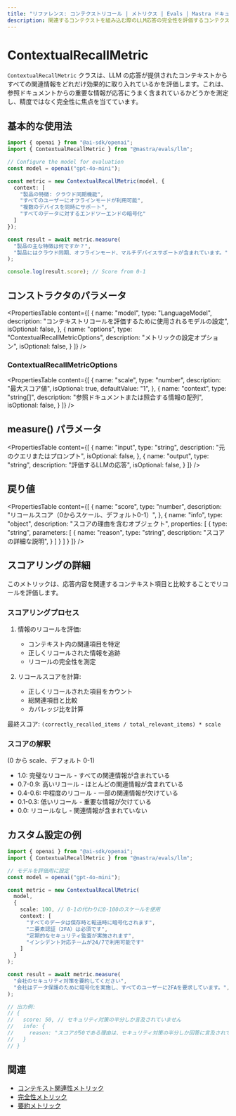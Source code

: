 ```yaml
---
title: "リファレンス: コンテクストリコール | メトリクス | Evals | Mastra ドキュメント"
description: 関連するコンテクストを組み込む際のLLM応答の完全性を評価するコンテクストリコールメトリクスのドキュメント。
---
```


# ContextualRecallMetric

`ContextualRecallMetric` クラスは、LLM の応答が提供されたコンテキストからすべての関連情報をどれだけ効果的に取り入れているかを評価します。これは、参照ドキュメントからの重要な情報が応答にうまく含まれているかどうかを測定し、精度ではなく完全性に焦点を当てています。

## 基本的な使用法

```typescript
import { openai } from "@ai-sdk/openai";
import { ContextualRecallMetric } from "@mastra/evals/llm";

// Configure the model for evaluation
const model = openai("gpt-4o-mini");

const metric = new ContextualRecallMetric(model, {
  context: [
    "製品の特徴: クラウド同期機能",
    "すべてのユーザーにオフラインモードが利用可能",
    "複数のデバイスを同時にサポート",
    "すべてのデータに対するエンドツーエンドの暗号化"
  ]
});

const result = await metric.measure(
  "製品の主な特徴は何ですか？",
  "製品にはクラウド同期、オフラインモード、マルチデバイスサポートが含まれています。",
);

console.log(result.score); // Score from 0-1
```

## コンストラクタのパラメータ

<PropertiesTable
  content={[
    {
      name: "model",
      type: "LanguageModel",
      description: "コンテキストリコールを評価するために使用されるモデルの設定",
      isOptional: false,
    },
    {
      name: "options",
      type: "ContextualRecallMetricOptions",
      description: "メトリックの設定オプション",
      isOptional: false,
    }
  ]}
/>

### ContextualRecallMetricOptions

<PropertiesTable
  content={[
    {
      name: "scale",
      type: "number",
      description: "最大スコア値",
      isOptional: true,
      defaultValue: "1",
    },
    {
      name: "context",
      type: "string[]",
      description: "参照ドキュメントまたは照合する情報の配列",
      isOptional: false,
    }
  ]}
/>

## measure() パラメータ

<PropertiesTable
  content={[
    {
      name: "input",
      type: "string",
      description: "元のクエリまたはプロンプト",
      isOptional: false,
    },
    {
      name: "output",
      type: "string",
      description: "評価するLLMの応答",
      isOptional: false,
    }
  ]}
/>

## 戻り値

<PropertiesTable
  content={[
    {
      name: "score",
      type: "number",
      description: "リコールスコア（0からスケール、デフォルト0-1）",
    },
    {
      name: "info",
      type: "object",
      description: "スコアの理由を含むオブジェクト",
      properties: [
        {
          type: "string",
          parameters: [
            {
              name: "reason",
              type: "string",
              description: "スコアの詳細な説明",
            }
          ]
        }
      ]
    }
  ]}
/>

## スコアリングの詳細

このメトリックは、応答内容を関連するコンテキスト項目と比較することでリコールを評価します。

### スコアリングプロセス

1. 情報のリコールを評価:
   - コンテキスト内の関連項目を特定
   - 正しくリコールされた情報を追跡
   - リコールの完全性を測定

2. リコールスコアを計算:
   - 正しくリコールされた項目をカウント
   - 総関連項目と比較
   - カバレッジ比を計算

最終スコア: `(correctly_recalled_items / total_relevant_items) * scale`

### スコアの解釈
(0 から scale、デフォルト 0-1)
- 1.0: 完璧なリコール - すべての関連情報が含まれている
- 0.7-0.9: 高いリコール - ほとんどの関連情報が含まれている
- 0.4-0.6: 中程度のリコール - 一部の関連情報が欠けている
- 0.1-0.3: 低いリコール - 重要な情報が欠けている
- 0.0: リコールなし - 関連情報が含まれていない

## カスタム設定の例

```typescript
import { openai } from "@ai-sdk/openai";
import { ContextualRecallMetric } from "@mastra/evals/llm";

// モデルを評価用に設定
const model = openai("gpt-4o-mini");

const metric = new ContextualRecallMetric(
  model,
  {
    scale: 100, // 0-1の代わりに0-100のスケールを使用
    context: [
      "すべてのデータは保存時と転送時に暗号化されます",
      "二要素認証（2FA）は必須です",
      "定期的なセキュリティ監査が実施されます",
      "インシデント対応チームが24/7で利用可能です"
    ]
  }
);

const result = await metric.measure(
  "会社のセキュリティ対策を要約してください",
  "会社はデータ保護のために暗号化を実施し、すべてのユーザーに2FAを要求しています。",
);

// 出力例:
// {
//   score: 50, // セキュリティ対策の半分しか言及されていません
//   info: {
//     reason: "スコアが50である理由は、セキュリティ対策の半分しか回答に言及されていないためです。回答には定期的なセキュリティ監査とインシデント対応チームの情報が欠けています。"
//   }
// }
```

## 関連

+ [コンテキスト関連性メトリック](./context-relevancy) 
+ [完全性メトリック](./completeness)
+ [要約メトリック](./summarization)